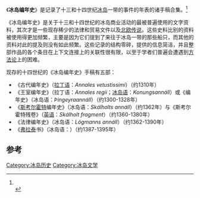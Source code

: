 《'''冰岛编年史'''》是记录了十三和十四世纪[[冰岛|冰岛]]一带的事件的年表的诸手稿合集。<ref>{{cite book|author=Steinar Imsen|title=The Norwegian Domination and the Norse World, C.1100-c.1400|url=https://books.google.com/books?id=EIr7s7SLit0C&pg=PA177|accessdate=15 April 2012|date=8 July 2010|publisher=Tapir Academic Press|isbn=978-82-519-2563-1|pages=177-184}}<br>{{cite book|author=斯泰纳尔·伊姆森|title=挪威人的统治与古北欧世界，1100年左右-1400年左右|url=https://books.google.com/books?id=EIr7s7SLit0C&pg=PA177|accessdate=2012年4月15日|date=2010年7月8日|publisher=塔皮尔学术出版社|isbn=978-82-519-2563-1|pages=177-184}} {{en icon}}</ref>

《冰岛编年史》是关于十三和十四世纪的冰岛商业活动的最被普遍使用的文字资料，其次才是一些现存稀少的法律和贸易文件以及[[萨迦_(文学)|北欧传说]]。这些史料比别的资料被使用得更加频繁，主要是因为它们提到了来往于冰岛一带的那些船只，而其他的资料对此的提及则没有如此频繁。这些记录的结构零碎，提供的信息简洁，并且整部作品的各个条目在上下文连接上的关联性很有限，以至于学者们普遍会遭遇到[[方法论|方法论]]上的困难。

现存的十四世纪的《冰岛编年史》手稿有五部：
*《古代编年史》（[[拉丁语|拉丁语]]：''Annales vetustissimi''）（约1310年）
*《王室编年史》（拉丁语：''Annales regii''；[[冰岛语|冰岛语]]：''Konungsannáll''）或《{{Link-en|辛盖里|Thingeyri}}编年史》（冰岛语：''Þingeyraannáll''）（约1300-1328年）
*《[[斯考尔霍特|斯考尔霍特]]编年史》（冰岛语：''Skálholts annáll''）（约1362年）与《斯考尔霍特残卷》（[[英语|英语]]：''Skálholt fragment''）（约1360-1380年）
*《法律编年史》（冰岛语：''Lögmanns annáll''）（约1362-1390年）
*《[[弗拉泰岛_(布雷扎湾)|弗拉泰]]书》（冰岛语：''{{tsl|en|Flateyjarbók|Flateyjarbók}}''）（约1387-1395年）

==参考==
{{reflist}}

{{冰島小作品}}
[[Category:冰岛历史|Category:冰岛历史]]
[[Category:冰岛文学|Category:冰岛文学]]